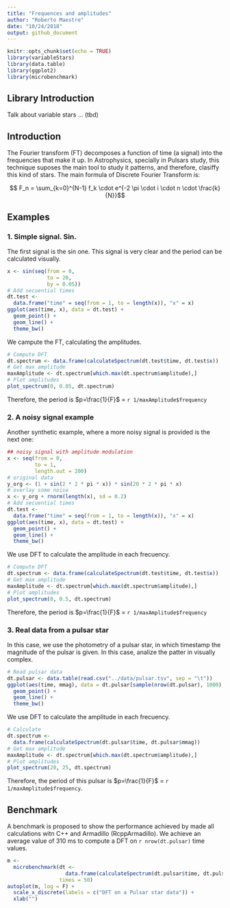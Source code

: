 ```yaml
---
title: "Frequences and amplitudes"
author: "Roberto Maestre"
date: "10/24/2018"
output: github_document
---
```


```r
knitr::opts_chunk$set(echo = TRUE)
library(variableStars)
library(data.table)
library(ggplot2)
library(microbenchmark)
```

## Library Introduction

Talk about variable stars ... (tbd)

## Introduction

The Fourier transform (FT) decomposes a function of time (a signal) into the frequencies that make it up. In Astrophysics, specially in Pulsars study, this technique suposes the main tool to study it patterns, and therefore, clasiffy this kind of stars. The main formula of Discrete Fourier Transform is:

$$ F_n = \sum_{k=0}^{N-1} f_k \cdot e^{-2 \pi \cdot i \cdot n \cdot \frac{k}{N}}$$

## Examples

### 1. Simple signal. Sin.

The first signal is the sin one. This signal is very clear and the period can be calculated visually.

```r
x <- sin(seq(from = 0,
             to = 20,
             by = 0.05))
# Add secuential times
dt.test <-
  data.frame("time" = seq(from = 1, to = length(x)), "x" = x)
ggplot(aes(time, x), data = dt.test) +
  geom_point() +
  geom_line() +
  theme_bw()
```

We campute the FT, calculating the amplitudes.

```r
# Compute DFT
dt.spectrum <- data.frame(calculateSpectrum(dt.test$time, dt.test$x))
# Get max amplitude
maxAmplitude <- dt.spectrum[which.max(dt.spectrum$amplitude),]
# Plot amplitudes
plot_spectrum(0, 0.05, dt.spectrum)
```

Therefore, the period is $p=\frac{1}{F}$ = `r 1/maxAmplitude$frequency`

### 2. A noisy signal example

Another synthetic example, where a more noisy signal is provided is the next one:

```r
## noisy signal with amplitude modulation
x <- seq(from = 0,
         to = 1,
         length.out = 200)
# original data
y_org <- (1 + sin(2 * 2 * pi * x)) * sin(20 * 2 * pi * x)
# overlay some noise
x <- y_org + rnorm(length(x), sd = 0.2)
# Add secuential times
dt.test <-
  data.frame("time" = seq(from = 1, to = length(x)), "x" = x)
ggplot(aes(time, x), data = dt.test) +
  geom_point() +
  geom_line() +
  theme_bw()
```

We use DFT to calculate the amplitude in each frecuency.

```r
# Compute DFT
dt.spectrum <- data.frame(calculateSpectrum(dt.test$time, dt.test$x))
# Get max amplitude
maxAmplitude <- dt.spectrum[which.max(dt.spectrum$amplitude),]
# Plot amplitudes
plot_spectrum(0, 0.5, dt.spectrum)
```

Therefore, the period is $p=\frac{1}{F}$ = `r 1/maxAmplitude$frequency`


### 3. Real data from a pulsar star

In this case, we use the photometry of a pulsar star, in which timestamp the magnitude of the pulsar is given. In this case, analize the patter in visually complex.

```r
# Read pulsar data
dt.pulsar <- data.table(read.csv("../data/pulsar.tsv", sep = "\t"))
ggplot(aes(time, mmag), data = dt.pulsar[sample(nrow(dt.pulsar), 1000),]) +
  geom_point() +
  geom_line() +
  theme_bw()
```

We use DFT to calculate the amplitude in each frecuency.

```r
# Calculate
dt.spectrum <-
  data.frame(calculateSpectrum(dt.pulsar$time, dt.pulsar$mmag))
# Get max amplitude
maxAmplitude <- dt.spectrum[which.max(dt.spectrum$amplitude),]
# Plot amplitudes
plot_spectrum(20, 25, dt.spectrum)
```


Therefore, the period of this pulsar is $p=\frac{1}{F}$ = `r 1/maxAmplitude$frequency`.


## Benchmark

A benchmark is proposed to show the performance achieved by made all calculations witn C++ and Armadillo (RcppArmadillo). We achieve an average value of $310 \text{ ms}$ to compute a DFT on `r nrow(dt.pulsar)` time values.

```r
m <-
  microbenchmark(dt <-
                   data.frame(calculateSpectrum(dt.pulsar$time, dt.pulsar$mmag)),
                 times = 50)
autoplot(m, log = F) +
  scale_x_discrete(labels = c("DFT on a Pulsar star data")) +
  xlab("")
```